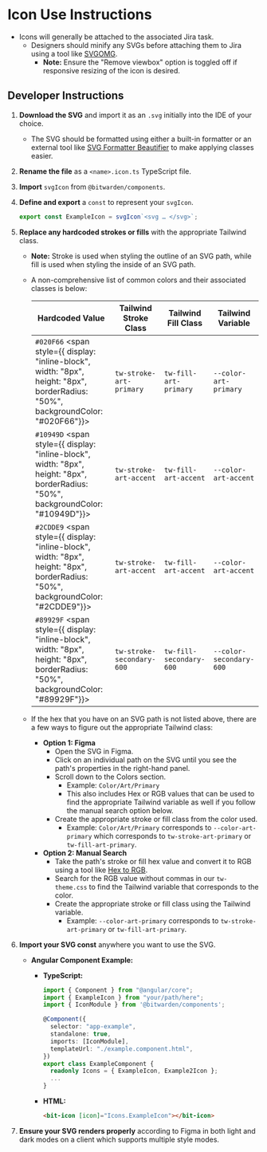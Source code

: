 

<Meta of={stories} />

# Icon Use Instructions

- Icons will generally be attached to the associated Jira task.
  - Designers should minify any SVGs before attaching them to Jira using a tool like
    [SVGOMG](https://jakearchibald.github.io/svgomg/).
    - **Note:** Ensure the "Remove viewbox" option is toggled off if responsive resizing of the icon
      is desired.

## Developer Instructions

1. **Download the SVG** and import it as an `.svg` initially into the IDE of your choice.

   - The SVG should be formatted using either a built-in formatter or an external tool like
     [SVG Formatter Beautifier](https://codebeautify.org/svg-formatter-beautifier) to make applying
     classes easier.

2. **Rename the file** as a `<name>.icon.ts` TypeScript file.

3. **Import** `svgIcon` from `@bitwarden/components`.

4. **Define and export** a `const` to represent your `svgIcon`.

   ```typescript
   export const ExampleIcon = svgIcon`<svg … </svg>`;
   ```

5. **Replace any hardcoded strokes or fills** with the appropriate Tailwind class.

   - **Note:** Stroke is used when styling the outline of an SVG path, while fill is used when
     styling the inside of an SVG path.

   - A non-comprehensive list of common colors and their associated classes is below:

     | Hardcoded Value                                                                                                                          | Tailwind Stroke Class     | Tailwind Fill Class     | Tailwind Variable       |
     | ---------------------------------------------------------------------------------------------------------------------------------------- | ------------------------- | ----------------------- | ----------------------- |
     | `#020F66` <span style={{ display: "inline-block", width: "8px", height: "8px", borderRadius: "50%", backgroundColor: "#020F66"}}></span> | `tw-stroke-art-primary`   | `tw-fill-art-primary`   | `--color-art-primary`   |
     | `#10949D` <span style={{ display: "inline-block", width: "8px", height: "8px", borderRadius: "50%", backgroundColor: "#10949D"}}></span> | `tw-stroke-art-accent`    | `tw-fill-art-accent`    | `--color-art-accent`    |
     | `#2CDDE9` <span style={{ display: "inline-block", width: "8px", height: "8px", borderRadius: "50%", backgroundColor: "#2CDDE9"}}></span> | `tw-stroke-art-accent`    | `tw-fill-art-accent`    | `--color-art-accent`    |
     | `#89929F` <span style={{ display: "inline-block", width: "8px", height: "8px", borderRadius: "50%", backgroundColor: "#89929F"}}></span> | `tw-stroke-secondary-600` | `tw-fill-secondary-600` | `--color-secondary-600` |

   - If the hex that you have on an SVG path is not listed above, there are a few ways to figure out
     the appropriate Tailwind class:

     - **Option 1: Figma**
       - Open the SVG in Figma.
       - Click on an individual path on the SVG until you see the path's properties in the
         right-hand panel.
       - Scroll down to the Colors section.
         - Example: `Color/Art/Primary`
         - This also includes Hex or RGB values that can be used to find the appropriate Tailwind
           variable as well if you follow the manual search option below.
       - Create the appropriate stroke or fill class from the color used.
         - Example: `Color/Art/Primary` corresponds to `--color-art-primary` which corresponds to
           `tw-stroke-art-primary` or `tw-fill-art-primary`.
     - **Option 2: Manual Search**
       - Take the path's stroke or fill hex value and convert it to RGB using a tool like
         [Hex to RGB](https://www.rgbtohex.net/hex-to-rgb/).
       - Search for the RGB value without commas in our `tw-theme.css` to find the Tailwind variable
         that corresponds to the color.
       - Create the appropriate stroke or fill class using the Tailwind variable.
         - Example: `--color-art-primary` corresponds to `tw-stroke-art-primary` or
           `tw-fill-art-primary`.

6. **Import your SVG const** anywhere you want to use the SVG.

   - **Angular Component Example:**

     - **TypeScript:**

       ```typescript
       import { Component } from "@angular/core";
       import { ExampleIcon } from "your/path/here";
       import { IconModule } from '@bitwarden/components';

       @Component({
         selector: "app-example",
         standalone: true,
         imports: [IconModule],
         templateUrl: "./example.component.html",
       })
       export class ExampleComponent {
         readonly Icons = { ExampleIcon, Example2Icon };
         ...
       }
       ```

     - **HTML:**
       ```html
       <bit-icon [icon]="Icons.ExampleIcon"></bit-icon>
       ```

7. **Ensure your SVG renders properly** according to Figma in both light and dark modes on a client
   which supports multiple style modes.

